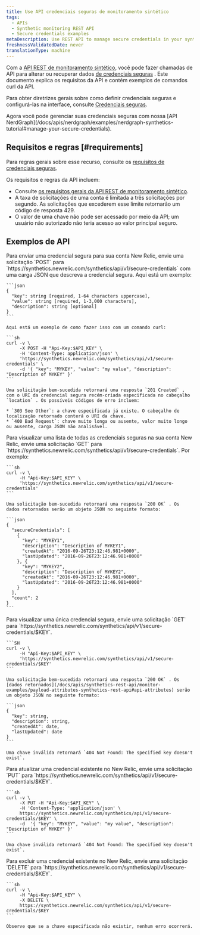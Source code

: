 ```yaml
---
title: Use API credenciais seguras de monitoramento sintético
tags:
  - APIs
  - Synthetic monitoring REST API
  - Secure credentials examples
metaDescription: Use REST API to manage secure credentials in your synthetic monitors.
freshnessValidatedDate: never
translationType: machine
---
```


Com a [API REST de monitoramento sintético](/docs/apis/synthetics-rest-api/monitor-examples/manage-synthetics-monitors-rest-api), você pode fazer chamadas de API para alterar ou recuperar dados [de credenciais seguras](/docs/synthetics/new-relic-synthetics/using-monitors/secure-credentials-store-credentials-information-scripted-browsers) . Este documento explica os requisitos da API e contém exemplos de comandos curl da API.

Para obter diretrizes gerais sobre como definir credenciais seguras e configurá-las na interface, consulte [Credenciais seguras](/docs/synthetics/new-relic-synthetics/using-monitors/secure-credentials-store-credentials-information-scripted-browsers).

<Callout variant="important">
  Agora você pode gerenciar suas credenciais seguras com nossa [API NerdGraph](/docs/apis/nerdgraph/examples/nerdgraph-synthetics-tutorial#manage-your-secure-credentials).
</Callout>

## Requisitos e regras [#requirements]

Para regras gerais sobre esse recurso, consulte os [requisitos de credenciais seguras](/docs/synthetics/new-relic-synthetics/using-monitors/secure-credentials-store-credentials-information-scripted-browsers#requirements).

Os requisitos e regras da API incluem:

* Consulte [os requisitos gerais da API REST de monitoramento sintético](/docs/apis/synthetics-rest-api/monitor-examples/manage-synthetics-monitors-rest-api#use-api).
* A taxa de solicitações de uma conta é limitada a três solicitações por segundo. As solicitações que excederem esse limite retornarão um código de resposta 429.
* O valor de uma chave não pode ser acessado por meio da API; um usuário não autorizado não teria acesso ao valor principal seguro.

## Exemplos de API

<CollapserGroup>
  <Collapser id="add-secure-credential" title="Adicione uma credencial segura">
    Para enviar uma credencial segura para sua conta New Relic, envie uma solicitação `POST` para `https://synthetics.newrelic.com/synthetics/api/v1/secure-credentials` com uma carga JSON que descreva a credencial segura. Aqui está um exemplo:

    ```json
    {
      "key": string [required, 1-64 characters uppercase],
      "value": string [required, 1-3,000 characters],
      "description": string [optional]
    }
    ```

    Aqui está um exemplo de como fazer isso com um comando curl:

    ```sh
    curl -v \
         -X POST -H "Api-Key:$API_KEY" \
         -H 'Content-Type: application/json' \ 
         'https://synthetics.newrelic.com/synthetics/api/v1/secure-credentials' \
         -d '{ "key": "MYKEY", "value": "my value", "description": "Description of MYKEY" }'
    ```

    Uma solicitação bem-sucedida retornará uma resposta `201 Created` , com o URI da credencial segura recém-criada especificada no cabeçalho `location` . Os possíveis códigos de erro incluem:

    * `303 See Other`: a chave especificada já existe. O cabeçalho de localização retornado conterá o URI da chave.
    * `400 Bad Request`: chave muito longa ou ausente, valor muito longo ou ausente, carga JSON não analisável.
  </Collapser>

  <Collapser id="get-all-secure-credential" title="Obtenha todas as credenciais seguras">
    Para visualizar uma lista de todas as credenciais seguras na sua conta New Relic, envie uma solicitação `GET` para `https://synthetics.newrelic.com/synthetics/api/v1/secure-credentials`. Por exemplo:

    ```sh
    curl -v \
         -H "Api-Key:$API_KEY" \
         'https://synthetics.newrelic.com/synthetics/api/v1/secure-credentials'
    ```

    Uma solicitação bem-sucedida retornará uma resposta `200 OK` . Os dados retornados serão um objeto JSON no seguinte formato:

    ```json
    {
      "secureCredentials": [
        {
          "key": "MYKEY1",
          "description": "Description of MYKEY1",
          "createdAt": "2016-09-26T23:12:46.981+0000",
          "lastUpdated": "2016-09-26T23:12:46.981+0000"
        }, {
          "key": "MYKEY2",
          "description": "Description of MYKEY2",
          "createdAt": "2016-09-26T23:12:46.981+0000",
          "lastUpdated": "2016-09-26T23:12:46.981+0000"
        }
      ],
      "count": 2
    }
    ```
  </Collapser>

  <Collapser id="get-secure-credential" title="Obtenha uma credencial segura específica">
    Para visualizar uma única credencial segura, envie uma solicitação `GET` para `https://synthetics.newrelic.com/synthetics/api/v1/secure-credentials/$KEY`.

    ```SH
    curl -v \
         -H "Api-Key:$API_KEY" \
         'https://synthetics.newrelic.com/synthetics/api/v1/secure-credentials/$KEY'
    ```

    Uma solicitação bem-sucedida retornará uma resposta `200 OK` . Os [dados retornados](/docs/apis/synthetics-rest-api/monitor-examples/payload-attributes-synthetics-rest-api#api-attributes) serão um objeto JSON no seguinte formato:

    ```json
    {
      "key": string,
      "description": string,
      "createdAt": date,​
      "lastUpdated": date
    }
    ```

    Uma chave inválida retornará `404 Not Found: The specified key doesn't exist`.
  </Collapser>

  <Collapser id="update-secure-credential" title="Atualizar uma credencial segura existente">
    Para atualizar uma credencial existente no New Relic, envie uma solicitação `PUT` para `https://synthetics.newrelic.com/synthetics/api/v1/secure-credentials/$KEY`.

    ```sh
    curl -v \
         -X PUT -H "Api-Key:$API_KEY" \
         -H 'Content-Type: 'application/json' \
         https://synthetics.newrelic.com/synthetics/api/v1/secure-credentials/$KEY' \
         -d  '{ "key": "MYKEY", "value": "my value", "description": "Description of MYKEY" }'
    ```

    Uma chave inválida retornará `404 Not Found: The specified key doesn't exist`.
  </Collapser>

  <Collapser id="delete-secure-credential" title="Excluir uma credencial segura existente">
    Para excluir uma credencial existente no New Relic, envie uma solicitação `DELETE` para `https://synthetics.newrelic.com/synthetics/api/v1/secure-credentials/$KEY`.

    ```sh
    curl -v \
         -H "Api-Key:$API_KEY" \
         -X DELETE \
         https://synthetics.newrelic.com/synthetics/api/v1/secure-credentials/$KEY
    ```

    Observe que se a chave especificada não existir, nenhum erro ocorrerá.
  </Collapser>
</CollapserGroup>